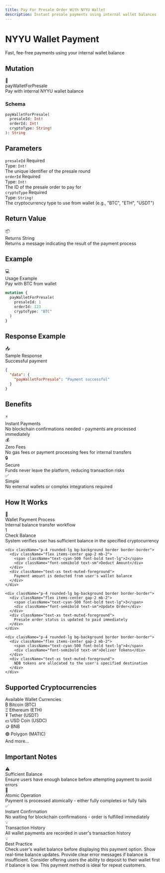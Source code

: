```yaml
---
title: Pay For Presale Order With NYYU Wallet
description: Instant presale payments using internal wallet balances
---
```



<div className="relative overflow-hidden rounded-2xl bg-gradient-to-br from-slate-500 via-gray-600 to-zinc-700 p-8 mb-8">
  <div className="relative z-10">
    <h1 className="text-4xl md:text-5xl font-bold mb-4 text-white">
      NYYU Wallet Payment
    </h1>
    <p className="text-xl text-white/90 mb-6">
      Fast, fee-free payments using your internal wallet balance
    </p>
  </div>
  <div className="absolute top-0 right-0 w-96 h-96 bg-white/10 rounded-full blur-3xl"></div>
  <div className="absolute bottom-0 left-0 w-96 h-96 bg-white/5 rounded-full blur-3xl"></div>
</div>

## Mutation

<div className="rounded-xl border border-indigo-500/30 bg-gradient-to-br from-indigo-500/10 to-indigo-500/5 p-6 my-6">
  <div className="flex items-center gap-3 mb-4">
    <span className="text-2xl">👛</span>
    <div>
      <div className="font-bold text-lg">payWalletForPresale</div>
      <div className="text-sm text-muted-foreground">Pay with internal NYYU wallet balance</div>
    </div>
  </div>

  ### Schema

  ```graphql
  payWalletForPresale(
    presaleId: Int!
    orderId: Int!
    cryptoType: String!
  ): String
  ```
</div>

## Parameters

<div className="space-y-4 my-6">
  <div className="p-5 rounded-lg border border-border bg-muted/30">
    <div className="flex items-center gap-2 mb-2">
      <code className="bg-indigo-500/20 text-indigo-500 px-2 py-0.5 rounded font-mono text-sm">presaleId</code>
      <span className="text-xs bg-red-500/20 text-red-500 px-2 py-0.5 rounded font-semibold">Required</span>
    </div>
    <div className="text-sm">
      <div className="font-semibold mb-1">Type: <code className="bg-muted px-1 rounded">Int!</code></div>
      <div className="text-muted-foreground">The unique identifier of the presale round</div>
    </div>
  </div>

  <div className="p-5 rounded-lg border border-border bg-muted/30">
    <div className="flex items-center gap-2 mb-2">
      <code className="bg-indigo-500/20 text-indigo-500 px-2 py-0.5 rounded font-mono text-sm">orderId</code>
      <span className="text-xs bg-red-500/20 text-red-500 px-2 py-0.5 rounded font-semibold">Required</span>
    </div>
    <div className="text-sm">
      <div className="font-semibold mb-1">Type: <code className="bg-muted px-1 rounded">Int!</code></div>
      <div className="text-muted-foreground">The ID of the presale order to pay for</div>
    </div>
  </div>

  <div className="p-5 rounded-lg border border-border bg-muted/30">
    <div className="flex items-center gap-2 mb-2">
      <code className="bg-indigo-500/20 text-indigo-500 px-2 py-0.5 rounded font-mono text-sm">cryptoType</code>
      <span className="text-xs bg-red-500/20 text-red-500 px-2 py-0.5 rounded font-semibold">Required</span>
    </div>
    <div className="text-sm">
      <div className="font-semibold mb-1">Type: <code className="bg-muted px-1 rounded">String!</code></div>
      <div className="text-muted-foreground">The cryptocurrency type to use from wallet (e.g., "BTC", "ETH", "USDT")</div>
    </div>
  </div>
</div>

## Return Value

<div className="p-5 rounded-lg border border-green-500/30 bg-green-500/10 my-6">
  <div className="flex items-center gap-2 mb-2">
    <span className="text-lg">📦</span>
    <div className="font-bold">Returns String</div>
  </div>
  <div className="text-sm text-muted-foreground">
    Returns a message indicating the result of the payment process
  </div>
</div>

## Example

<div className="rounded-xl border border-purple-500/30 bg-gradient-to-br from-purple-500/10 to-purple-500/5 p-6 my-6">
  <div className="flex items-center gap-3 mb-4">
    <span className="text-2xl">💻</span>
    <div>
      <div className="font-bold">Usage Example</div>
      <div className="text-xs text-muted-foreground">Pay with BTC from wallet</div>
    </div>
  </div>

  ```graphql
  mutation {
    payWalletForPresale(
      presaleId: 1
      orderId: 123
      cryptoType: "BTC"
    )
  }
  ```
</div>

## Response Example

<div className="rounded-xl border border-green-500/30 bg-gradient-to-br from-green-500/10 to-green-500/5 p-6 my-6">
  <div className="flex items-center gap-3 mb-4">
    <span className="text-2xl">📤</span>
    <div>
      <div className="font-bold">Sample Response</div>
      <div className="text-xs text-muted-foreground">Successful payment</div>
    </div>
  </div>

  ```json
  {
    "data": {
      "payWalletForPresale": "Payment successful"
    }
  }
  ```
</div>

## Benefits

<div className="grid grid-cols-1 md:grid-cols-2 gap-4 my-6">
  <div className="p-5 rounded-lg border border-border bg-muted/50">
    <div className="text-xl mb-2">⚡</div>
    <div className="font-bold mb-2">Instant Payments</div>
    <div className="text-sm text-muted-foreground">
      No blockchain confirmations needed - payments are processed immediately
    </div>
  </div>

  <div className="p-5 rounded-lg border border-border bg-muted/50">
    <div className="text-xl mb-2">💰</div>
    <div className="font-bold mb-2">Zero Fees</div>
    <div className="text-sm text-muted-foreground">
      No gas fees or payment processing fees for internal transfers
    </div>
  </div>

  <div className="p-5 rounded-lg border border-border bg-muted/50">
    <div className="text-xl mb-2">🔒</div>
    <div className="font-bold mb-2">Secure</div>
    <div className="text-sm text-muted-foreground">
      Funds never leave the platform, reducing transaction risks
    </div>
  </div>

  <div className="p-5 rounded-lg border border-border bg-muted/50">
    <div className="text-xl mb-2">✅</div>
    <div className="font-bold mb-2">Simple</div>
    <div className="text-sm text-muted-foreground">
      No external wallets or complex integrations required
    </div>
  </div>
</div>

## How It Works

<div className="rounded-xl border border-cyan-500/30 bg-gradient-to-br from-cyan-500/10 to-cyan-500/5 p-6 my-8">
  <div className="flex items-center gap-3 mb-6">
    <span className="text-2xl">🔄</span>
    <div>
      <div className="font-bold text-lg">Wallet Payment Process</div>
      <div className="text-sm text-muted-foreground">Internal balance transfer workflow</div>
    </div>
  </div>

  <div className="space-y-3">
    <div className="p-4 rounded-lg bg-background border border-border">
      <div className="flex items-center gap-2 mb-2">
        <span className="text-cyan-500 font-bold text-lg">1</span>
        <div className="font-semibold text-sm">Check Balance</div>
      </div>
      <div className="text-xs text-muted-foreground">
        System verifies user has sufficient balance in the specified cryptocurrency
      </div>
    </div>

    <div className="p-4 rounded-lg bg-background border border-border">
      <div className="flex items-center gap-2 mb-2">
        <span className="text-cyan-500 font-bold text-lg">2</span>
        <div className="font-semibold text-sm">Deduct Amount</div>
      </div>
      <div className="text-xs text-muted-foreground">
        Payment amount is deducted from user's wallet balance
      </div>
    </div>

    <div className="p-4 rounded-lg bg-background border border-border">
      <div className="flex items-center gap-2 mb-2">
        <span className="text-cyan-500 font-bold text-lg">3</span>
        <div className="font-semibold text-sm">Update Order</div>
      </div>
      <div className="text-xs text-muted-foreground">
        Presale order status is updated to paid immediately
      </div>
    </div>

    <div className="p-4 rounded-lg bg-background border border-border">
      <div className="flex items-center gap-2 mb-2">
        <span className="text-cyan-500 font-bold text-lg">4</span>
        <div className="font-semibold text-sm">Deliver Tokens</div>
      </div>
      <div className="text-xs text-muted-foreground">
        NDB tokens are allocated to the user's specified destination
      </div>
    </div>
  </div>
</div>

## Supported Cryptocurrencies

<div className="p-6 rounded-xl border border-border bg-muted/50 my-6">
  <div className="font-bold mb-3">Available Wallet Currencies</div>
  <div className="grid grid-cols-2 md:grid-cols-4 gap-3">
    <div className="text-sm">₿ Bitcoin (BTC)</div>
    <div className="text-sm">Ξ Ethereum (ETH)</div>
    <div className="text-sm">₮ Tether (USDT)</div>
    <div className="text-sm">💵 USD Coin (USDC)</div>
    <div className="text-sm">🪙 BNB</div>
    <div className="text-sm">🟣 Polygon (MATIC)</div>
    <div className="text-sm">And more...</div>
  </div>
</div>

## Important Notes

<div className="grid grid-cols-1 md:grid-cols-2 gap-4 my-6">
  <div className="p-5 rounded-lg border border-amber-500/30 bg-amber-500/10">
    <div className="text-xl mb-2">⚠️</div>
    <div className="font-bold mb-2">Sufficient Balance</div>
    <div className="text-sm text-muted-foreground">
      Ensure users have enough balance before attempting payment to avoid errors
    </div>
  </div>

  <div className="p-5 rounded-lg border border-blue-500/30 bg-blue-500/10">
    <div className="text-xl mb-2">🔐</div>
    <div className="font-bold mb-2">Atomic Operation</div>
    <div className="text-sm text-muted-foreground">
      Payment is processed atomically - either fully completes or fully fails
    </div>
  </div>

  <div className="p-5 rounded-lg border border-green-500/30 bg-green-500/10">
    <div className="text-xl mb-2">✅</div>
    <div className="font-bold mb-2">Instant Confirmation</div>
    <div className="text-sm text-muted-foreground">
      No waiting for blockchain confirmations - order is fulfilled immediately
    </div>
  </div>

  <div className="p-5 rounded-lg border border-purple-500/30 bg-purple-500/10">
    <div className="text-xl mb-2">💡</div>
    <div className="font-bold mb-2">Transaction History</div>
    <div className="text-sm text-muted-foreground">
      All wallet payments are recorded in user's transaction history
    </div>
  </div>
</div>

<div className="mt-8 p-6 rounded-xl border border-indigo-500/30 bg-gradient-to-r from-indigo-500/10 to-purple-500/10">
  <div className="flex items-center gap-3">
    <span className="text-2xl">💡</span>
    <div>
      <div className="font-bold">Best Practice</div>
      <div className="text-sm text-muted-foreground">
        Check user's wallet balance before displaying this payment option. Show real-time balance updates. Provide clear error messages if balance is insufficient. Consider offering users the ability to deposit to their wallet first if balance is low. This payment method is ideal for repeat customers.
      </div>
    </div>
  </div>
</div>
